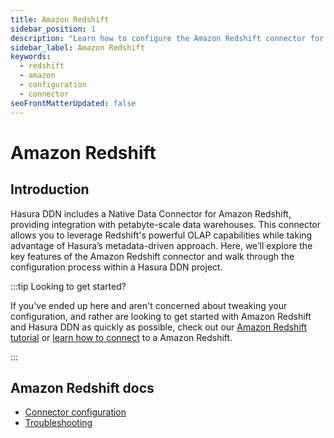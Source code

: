 ```yaml
---
title: Amazon Redshift
sidebar_position: 1
description: "Learn how to configure the Amazon Redshift connector for use with Hasura DDN."
sidebar_label: Amazon Redshift
keywords:
  - redshift
  - amazon
  - configuration
  - connector
seoFrontMatterUpdated: false
---
```


# Amazon Redshift

## Introduction

Hasura DDN includes a Native Data Connector for Amazon Redshift, providing integration with petabyte-scale data
warehouses. This connector allows you to leverage Redshift's powerful OLAP capabilities while taking advantage of
Hasura’s metadata-driven approach. Here, we’ll explore the key features of the Amazon Redshift connector and walk
through the configuration process within a Hasura DDN project.

:::tip Looking to get started?

If you've ended up here and aren't concerned about tweaking your configuration, and rather are looking to get started
with Amazon Redshift and Hasura DDN as quickly as possible, check out our
[Amazon Redshift tutorial](/how-to-build-with-promptql/with-amazon-redshift.mdx) or
[learn how to connect](/data-sources/connect-to-a-source.mdx) to a Amazon Redshift.

:::

## Amazon Redshift docs

- [Connector configuration](/reference/connectors/redshift/configuration.mdx)
- [Troubleshooting](/reference/connectors/redshift/troubleshooting.mdx)
